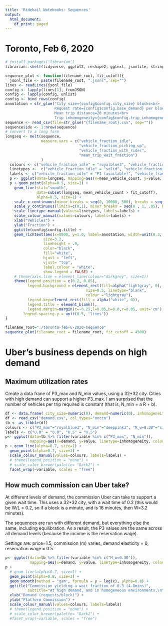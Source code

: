 ```yaml
---
title: 'Ridehail Notebooks: Sequences'
output:
  html_document:
    df_print: paged
---
```


# Toronto, Feb 6, 2020

```r
# install.packages("librarian")
librarian::shelf(tidyverse, ggplot2, reshape2, ggtext, jsonlite, stringr)
```

```r
sequence_plot <- function(filename_root, fit_cutoff){
  jsonl_file <- paste(filename_root, ".jsonl", sep="")
lines <- readLines(jsonl_file)
config <- lapply(lines[1], fromJSON)
config <- lapply(config, unlist)
config <- bind_rows(config)
annotation = str_glue("City size={config$config.city_size} blocks<br>
                      Request rate={config$config.base_demand} per block<br>
                      Mean trip distance=20 minutes<br>
                      Trip inhomogeneity={config$config.trip_inhomogeneity}")
sequence <- read_csv(file=str_glue("{filename_root}.csv", sep=""))
sequence$idx <- 1:nrow(sequence)
# convert to a long form
longseq <- melt(sequence, 
                measure.vars = c("vehicle_fraction_idle", 
                                 "vehicle_fraction_picking_up", 
                                 "vehicle_fraction_with_rider", 
                                 "mean_trip_wait_fraction")
                )
  colours <- c("vehicle_fraction_idle" = "royalblue3", "vehicle_fraction_picking_up" = "gold3", "vehicle_fraction_with_rider" = "green4", "mean_trip_wait_fraction" = "red3")
  linetypes <-  c("vehicle_fraction_idle" = "solid", "vehicle_fraction_picking_up" = "solid", "vehicle_fraction_with_rider" = "solid", "mean_trip_wait_fraction" = "dashed")
  labels <- c("vehicle_fraction_idle" = "P1 (available)", "vehicle_fraction_picking_up" = "P2 (dispatch)", "vehicle_fraction_with_rider" = "P3 (busy)", "mean_trip_wait_fraction" = "Wait fraction (W/L)")
  p <- ggplot(data=longseq, mapping=aes(x=mean_vehicle_count, y=value, colour=variable, linetype=variable, label=annotation))
  p + geom_point(alpha=0.5, size=2) +
    geom_line(stat="smooth", 
              data=subset(longseq, mean_vehicle_count > fit_cutoff), 
              alpha=0.5, size=1) +
    scale_x_continuous(minor_breaks = seq(0, 10000, 500), breaks = seq(0, 10000, 1000)) +
    scale_y_continuous(limits=c(0,1), minor_breaks = seq(0 , 1, .05), breaks = seq(0, 1, .2)) +
    scale_linetype_manual(values=linetypes, labels=labels) +
    scale_colour_manual(values=colours, labels=labels) + 
    xlab("Vehicles") +
    ylab("Fraction") + 
    ggtitle(config$config.title) +
    geom_richtext(aes(x=8000, y=1.0, label=annotation, width=unit(0.3, "npc"), stat="unique"),
                 size=3.2, 
                 lineheight = .9,
                 color="black", 
                 fill="white", 
                 hjust = "left",
                 vjust= "top",
                 label.colour = "white",
                 show.legend = FALSE) +
    # theme(axis.line = element_line(colour="darkgrey", size=1))
    theme(legend.position = c(0.2, 0.85), 
          legend.background = element_rect(fill=alpha("lightgray", 0),
                                    size=0.5, linetype="blank", 
                                    colour ="lightgray"),
          legend.key=element_rect(fill = alpha("white", 0)),
          legend.title = element_blank(), 
          legend.margin=margin(t=-0.25,l=0.05,b=0.0,r=0.05, unit='cm'), 
        legend.spacing.y = unit(0.5, "lines")) 
}
```


```r
filename_root="./toronto-feb-6-2020-sequence"
sequence_plot(filename_root = filename_root, fit_cutoff = 4500)
```

# Uber's business depends on high demand

## Maximum utilization rates

Create a data frane of P3_max and N_min values, using a 32*32 city. Cities with high demand can support a higher P3_max. I am surprised that the number of vehicles per trip required is constant (that is, N_min = a R + b).

```r
df <- data.frame( city_size=numeric(0), demand=numeric(0), inhomogeneity=character(0), variable=character(0), value=numeric(0))
df <- read_csv("demand.csv", col_types="nnccn")
tb <- as_tibble(df)
colours <- c("P3_max"="royalblue3", "N_min"="deeppink3", "M_w=0.30"="sienna3" )
labels <- c("0.0" = "0.0", "0.5" = "0.5")
p<- ggplot(data=tb %>% filter(variable %in% c("P3_max", "N_min")), 
           mapping=aes(x=demand, y=value, linetype=inhomogeneity, colour=variable))
p + geom_line(alpha=0.7, size=1) +
  geom_point(alpha=0.7, size=3) +
  scale_colour_manual(values=colours, labels=labels) + 
  # theme(legend.position = "none") +
  # scale_color_brewer(palette= "Dark2") + 
  facet_wrap(~variable, scales = "free")
```

## How much commission can Uber take?

At different levels of demand, the commission Uber can take to support a given wait time. This uses a 32*32 city, with a wait time of 0.2 (this would be W/L = 0.2, so if a block is a minute, and <L> is 16 minutes, then W=3.2 minutes).

The sequences are run with different demand, but everything else the same, including equilibration. As a result, the P3 values are the same across all demand levels (because the income is the reservation wage).

Settings are: price=1.5, commission (m) varies, demand elasticity = 0, reservation wage = 0.5.


```r
p<- ggplot(data=tb %>% filter(variable %in% c("M_w=0.30")), 
           mapping=aes(x=demand, y=value, linetype=inhomogeneity, colour=variable))
p + 
  # geom_line(alpha=0.7, size=1) +
  geom_point(alpha=0.8, size=3) +
  geom_smooth(method = "gam", formula = y ~ log(x), alpha=0.8) +
  ggtitle("Commission yielding a wait fraction of 0.3 (4.8mins)",
          subtitle="At high demand, and in homogeneous environments,\nthe platform can take a higher commission and still deliver the same wait time") +
  xlab("Demand (requests/block)") +
  ylab("Platform Commission") +
  scale_colour_manual(values=colours, labels=labels)
  # theme(legend.position = "none") +
  # scale_color_brewer(palette= "Dark2") + 
  #facet_wrap(~variable, scales = "free")
```